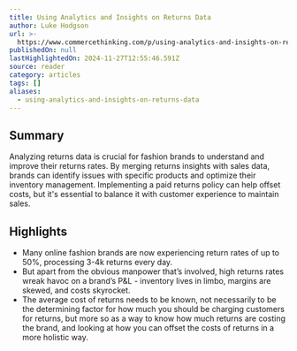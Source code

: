 ```yaml
---
title: Using Analytics and Insights on Returns Data
author: Luke Hodgson
url: >-
  https://www.commercethinking.com/p/using-analytics-and-insights-on-returns?utm_source=post-email-title&publication_id=1474159&post_id=149288417&utm_campaign=email-post-title&isFreemail=true&r=31t9d7&triedRedirect=true&utm_medium=email
publishedOn: null
lastHighlightedOn: 2024-11-27T12:55:46.591Z
source: reader
category: articles
tags: []
aliases:
  - using-analytics-and-insights-on-returns-data
---
```

## Summary

Analyzing returns data is crucial for fashion brands to understand and improve their returns rates. By merging returns insights with sales data, brands can identify issues with specific products and optimize their inventory management. Implementing a paid returns policy can help offset costs, but it's essential to balance it with customer experience to maintain sales.

## Highlights
- Many online fashion brands are now experiencing return rates of up to 50%, processing 3-4k returns every day.
- But apart from the obvious manpower that’s involved, high returns rates wreak havoc on a brand’s P&L - inventory lives in limbo, margins are skewed, and costs skyrocket.
- The average cost of returns needs to be known, not necessarily to be the determining factor for how much you should be charging customers for returns, but more so as a way to know how much returns are costing the brand, and looking at how you can offset the costs of returns in a more holistic way.
